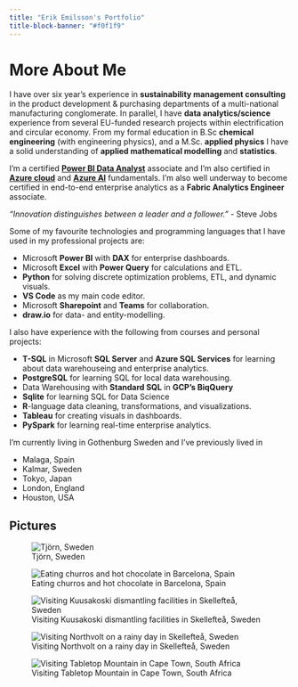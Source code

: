 ```yaml
---
title: "Erik Emilsson's Portfolio"
title-block-banner: "#f0f1f9"
---
```


# More About Me

I have over six year's experience in **sustainability management consulting** in the product development & purchasing departments of a multi-national manufacturing conglomerate. In parallel, I have **data analytics/science** experience from several EU-funded research projects within electrification and circular economy. From my formal education in B.Sc **chemical engineering** (with engineering physics), and a M.Sc. **applied physics** I have a solid understanding of **applied mathematical modelling** and **statistics**.

I'm a certified [**Power BI Data Analyst**](https://learn.microsoft.com/api/credentials/share/en-us/ErikEmilsson-8069/5E435A2FA1F8B691?sharingId=BB4E4B973D67B45F) associate and I'm also certified in [**Azure cloud**](https://learn.microsoft.com/api/credentials/share/en-us/ErikEmilsson-8069/B0D068A103061930?sharingId=BB4E4B973D67B45F) and [**Azure AI**](https://learn.microsoft.com/api/credentials/share/en-us/ErikEmilsson-8069/6F71EC0D6B0C4683?sharingId=BB4E4B973D67B45F) fundamentals. I'm also well underway to become certified in end-to-end enterprise analytics as a **Fabric Analytics Engineer** associate. 

::: {.column-margin}
*"Innovation distinguishes between a leader and a follower."* - Steve Jobs
:::

Some of my favourite technologies and programming languages that I have used in my professional projects are:

- Microsoft **Power BI** with **DAX** for enterprise dashboards.
- Microsoft **Excel** with **Power Query** for calculations and ETL.
- **Python** for solving discrete optimization problems, ETL, and dynamic visuals.
- **VS Code** as my main code editor.
- Microsoft **Sharepoint** and **Teams** for collaboration.
- **draw.io** for data- and entity-modelling.

I also have experience with the following from courses and personal projects:

- **T-SQL** in Microsoft **SQL Server** and **Azure SQL Services** for learning about data warehouseing and enterprise analytics.
- **PostgreSQL** for learning SQL for local data warehousing.
- Data Warehousing with **Standard SQL** in **GCP's BiqQuery** 
- **Sqlite** for learning SQL for Data Science
- **R**-language data cleaning, transformations, and visualizations.
- **Tableau** for creating visuals in dashboards.
- **PySpark** for learning real-time enterprise analytics.

I'm currently living in Gothenburg Sweden and I've previously lived in 

- Malaga, Spain
- Kalmar, Sweden
- Tokyo, Japan
- London, England
- Houston, USA

## Pictures

![Tjörn, Sweden](./images/Erik_1_Tjörn.jpeg)

![Eating churros and hot chocolate in Barcelona, Spain](./images/Erik_5_Barcelona.jpeg)

![Visiting Kuusakoski dismantling facilities in Skellefteå, Sweden](./images/Erik_7_Kuusakoski.jpg)

![Visiting Northvolt on a rainy day in Skellefteå, Sweden](./images/Erik_8_Northvolt.jpg)

![Visiting Tabletop Mountain in Cape Town, South Africa](./images/Erik_11_CapeTown.jpg)